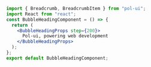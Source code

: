 ```jsx
import { Breadcrumb, BreadcrumbItem } from "pol-ui";
import React from "react";
const BubbleHeadingComponent = () => {
  return (
    <BubbleHeadingProps step={200}>
      Pol-ui, powering web development
    </BubbleHeadingProps>
  );
};
export default BubbleHeadingComponent;
```
